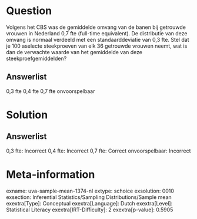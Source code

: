 Question
========

Volgens het CBS was de gemiddelde omvang van de banen bij getrouwde
vrouwen in Nederland 0,7 fte (full-time equivalent). De distributie van
deze omvang is normaal verdeeld met een standaarddeviatie van 0,3 fte.
Stel dat je 100 aselecte steekproeven van elk 36 getrouwde vrouwen
neemt, wat is dan de verwachte waarde van het gemiddelde van deze
steekproefgemiddelden?

Answerlist
----------

0,3 fte
0,4 fte
0,7 fte
onvoorspelbaar

Solution
========

Answerlist
----------

0,3 fte: Incorrect
0,4 fte: Incorrect
0,7 fte: Correct
onvoorspelbaar: Incorrect

Meta-information
================
exname: uva-sample-mean-1374-nl
extype: schoice
exsolution: 0010
exsection: Inferential Statistics/Sampling Distributions/Sample mean
exextra[Type]: Conceptual
exextra[Language]: Dutch
exextra[Level]: Statistical Literacy
exextra[IRT-Difficulty]: 2
exextra[p-value]: 0.5905
